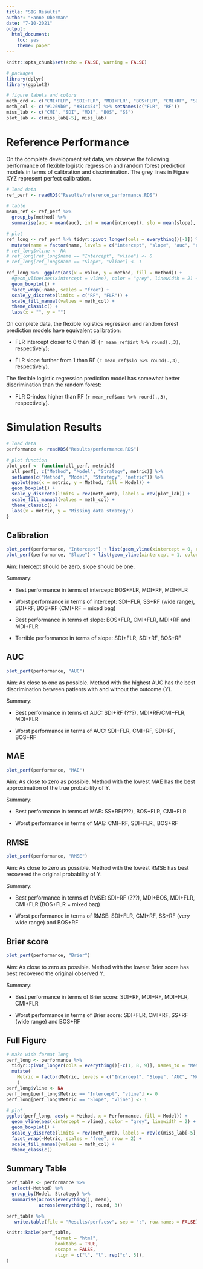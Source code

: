 ```yaml
---
title: "SIG Results"
author: "Hanne Oberman"
date: "7-10-2021"
output:
  html_document:
    toc: yes
    theme: paper
---
```


```r
knitr::opts_chunk$set(echo = FALSE, warning = FALSE)

# packages
library(dplyr)
library(ggplot2)

# figure labels and colors
meth_ord <- c("CMI+FLR", "SDI+FLR", "MDI+FLR", "BOS+FLR", "CMI+RF", "SDI+RF", "MDI+RF", "BOS+RF", "SS+RF")
meth_col <- c("#1269b0", "#81c454") %>% setNames(c("FLR", "RF"))
miss_lab <- c("CMI", "SDI", "MDI", "BOS", "SS")
plot_lab <- c(miss_lab[-5], miss_lab)

```

# Reference Performance

On the complete development set data, we observe the following performance of flexible logistic regression and random forest prediction models in terms of calibration and discrimination. The grey lines in Figure XYZ represent perfect calibration.

```r
# load data
ref_perf <- readRDS("Results/reference_performance.RDS")

# table
mean_ref <- ref_perf %>% 
  group_by(method) %>% 
  summarise(auc = mean(auc), int = mean(intercept), slo = mean(slope), rmse = mean(rmse), brier = mean(brier), mae = mean(mae))

# plot
ref_long <- ref_perf %>% tidyr::pivot_longer(cols = everything()[-1]) %>% 
  mutate(name = factor(name, levels = c("intercept", "slope", "auc", "rmse", "brier", "mae"), labels = c( "Intercept", "Slope", "AUC", "RMSE", "Brier", "MAE"), ordered = TRUE)) 
# ref_long$vline <- NA
# ref_long[ref_long$name == "Intercept", "vline"] <- 0 
# ref_long[ref_long$name == "Slope", "vline"] <- 1

ref_long %>%  ggplot(aes(x = value, y = method, fill = method)) +
  #geom_vline(aes(xintercept = vline), color = "grey", linewidth = 2) +
  geom_boxplot() +
  facet_wrap(~name, scales = "free") +
  scale_y_discrete(limits = c("RF", "FLR")) + 
  scale_fill_manual(values = meth_col) +
  theme_classic() +
  labs(x = "", y = "")
```

On complete data, the flexible logistics regression and random forest prediction models have equivalent calibration:

- FLR intercept closer to 0 than RF (`r mean_ref$int %>% round(.,3)`, respectively);

- FLR slope further from 1 than RF (`r mean_ref$slo %>% round(.,3)`, respectively).

The flexible logistic regression prediction model has somewhat better discrimination than the random forest:

- FLR C-index higher than RF (`r mean_ref$auc %>% round(.,3)`, respectively).


# Simulation Results

```r
# load data
performance <- readRDS("Results/performance.RDS")

# plot function
plot_perf <- function(all_perf, metric){
  all_perf[, c("Method", "Model", "Strategy", metric)] %>% 
  setNames(c("Method", "Model", "Strategy", "metric")) %>% 
  ggplot(aes(x = metric, y = Method, fill = Model)) +
  geom_boxplot() +
  scale_y_discrete(limits = rev(meth_ord), labels = rev(plot_lab)) +
  scale_fill_manual(values = meth_col) +
  theme_classic() +
  labs(x = metric, y = "Missing data strategy")
}
```


## Calibration

```r
plot_perf(performance, "Intercept") + list(geom_vline(xintercept = 0, color = "grey", linewidth = 2))
plot_perf(performance, "Slope") + list(geom_vline(xintercept = 1, color = "grey", linewidth = 2))
```

Aim: Intercept should be zero, slope should be one.

Summary:

- Best performance in terms of intercept: BOS+FLR, MDI+RF, MDI+FLR

- Worst performance in terms of intercept: SDI+FLR, SS+RF (wide range), SDI+RF, BOS+RF (CMI+RF = mixed bag)

- Best performance in terms of slope: BOS+FLR, CMI+FLR, MDI+RF and MDI+FLR

- Terrible performance in terms of slope: SDI+FLR, SDI+RF, BOS+RF


## AUC

```r
plot_perf(performance, "AUC")
```

Aim: As close to one as possible. Method with the highest AUC has the best discrimination between patients with and without the outcome (Y).

Summary:

- Best performance in terms of AUC: SDI+RF (???), MDI+RF/CMI+FLR, MDI+FLR 

- Worst performance in terms of AUC: SDI+FLR, CMI+RF, SDI+RF, BOS+RF 


## MAE

```r
plot_perf(performance, "MAE")
```

Aim: As close to zero as possible. Method with the lowest MAE has the best approximation of the true probability of Y.

Summary:

- Best performance in terms of MAE: SS+RF(???), BOS+FLR, CMI+FLR

- Worst performance in terms of MAE: CMI+RF, SDI+FLR,, BOS+RF


## RMSE

```r
plot_perf(performance, "RMSE")
```

Aim: As close to zero as possible. Method with the lowest RMSE has best recovered the original probability of Y.

Summary:

- Best performance in terms of RMSE: SDI+RF (???), MDI+BOS, MDI+FLR, CMI+FLR (BOS+FLR = mixed bag)

- Worst performance in terms of RMSE: SDI+FLR, CMI+RF, SS+RF (very wide range) and BOS+RF 


## Brier score

```r
plot_perf(performance, "Brier")
```

Aim: As close to zero as possible. Method with the lowest Brier score has best recovered the original observed Y.

Summary:

- Best performance in terms of Brier score: SDI+RF, MDI+RF, MDI+FLR, CMI+FLR

- Worst performance in terms of Brier score: SDI+FLR, CMI+RF, SS+RF (wide range) and BOS+RF 





## Full Figure

```r
# make wide format long
perf_long <- performance %>% 
  tidyr::pivot_longer(cols = everything()[-c(1, 8, 9)], names_to = "Metric", values_to = "Performance") %>% 
  mutate(
    Metric = factor(Metric, levels = c("Intercept", "Slope", "AUC", "MAE", "RMSE", "Brier"), ordered = TRUE)
    )
perf_long$vline <- NA
perf_long[perf_long$Metric == "Intercept", "vline"] <- 0 
perf_long[perf_long$Metric == "Slope", "vline"] <- 1

# plot
ggplot(perf_long, aes(y = Method, x = Performance, fill = Model)) +
  geom_vline(aes(xintercept = vline), color = "grey", linewidth = 2) +
  geom_boxplot() +
  scale_y_discrete(limits = rev(meth_ord), labels = rev(c(miss_lab[-5], miss_lab))) +
  facet_wrap(~Metric, scales = "free", nrow = 2) +
  scale_fill_manual(values = meth_col) +
  theme_classic()

```

## Summary Table

```r
perf_table <- performance %>% 
  select(-Method) %>% 
  group_by(Model, Strategy) %>% 
  summarise(across(everything(), mean),
            across(everything(), round, 3))

perf_table %>%
   write.table(file = "Results/perf.csv", sep = ";", row.names = FALSE)

knitr::kable(perf_table,
                  format = "html",
                  booktabs = TRUE,
                  escape = FALSE,
                  align = c("l", "l", rep("c", 5)),
)
```

